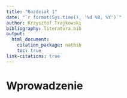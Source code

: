 ```yaml
---
title: "Rozdział 1"
date: "`r format(Sys.time(), '%d %B, %Y')`"
author: Krzysztof Trajkowski
bibliography: literatura.bib
output:
  html_document:
    citation_package: natbib
    toc: true
link-citations: true
---
```


# Wprowadzenie

